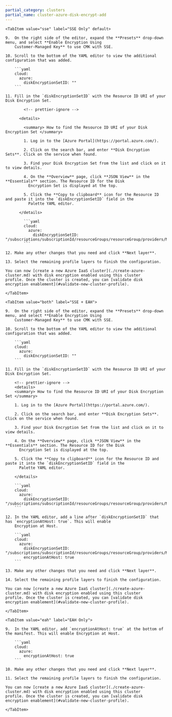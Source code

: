 ```yaml
---
partial_category: clusters
partial_name: cluster-azure-disk-encrypt-add
---
```




<Tabs groupId="adding-encrypt">

    <TabItem value="sse" label="SSE Only" default>

    9.  On the right side of the editor, expand the **Presets** drop-down menu, and select **Enable Encryption Using
        Customer-Managed Key** to use CMK with SSE.

    10. Scroll to the bottom of the YAML editor to view the additional configuration that was added.

        ```yaml
        cloud:
          azure:
            diskEncryptionSetID: ""
        ```

    11. Fill in the `diskEncryptionSetID` with the Resource ID URI of your Disk Encryption Set.

            <!-- prettier-ignore -->

          <details>

            <summary> How to find the Resource ID URI of your Disk Encryption Set </summary>

            1. Log in to the [Azure Portal](https://portal.azure.com/).

            2. Click on the search bar, and enter **Disk Encryption Sets**. Click on the service when found.

            3. Find your Disk Encryption Set from the list and click on it to view details.

            4. On the **Overview** page, click **JSON View** in the **Essentials** section. The Resource ID for the Disk
              Encryption Set is displayed at the top.

            5. Click the **Copy to clipboard** icon for the Resource ID and paste it into the `diskEncryptionSetID` field in the
              Palette YAML editor.

          </details>

            ```yaml
            cloud:
              azure:
                diskEncryptionSetID: "/subscriptions/subscriptionId/resourceGroups/resourceGroup/providers/Microsoft.Compute/diskEncryptionSets/diskEncryptionSet"
            ```

    12. Make any other changes that you need and click **Next layer**.

    13. Select the remaining profile layers to finish the configuration.

    You can now [create a new Azure IaaS cluster](./create-azure-cluster.md) with disk encryption enabled using this cluster
    profile. Once the cluster is created, you can [validate disk encryption enablement](#validate-new-cluster-profile).

    </TabItem>

    <TabItem value="both" label="SSE + EAH">

    9.  On the right side of the editor, expand the **Presets** drop-down menu, and select **Enable Encryption Using
        Customer-Managed Key** to use CMK with SSE.

    10. Scroll to the bottom of the YAML editor to view the additional configuration that was added.

        ```yaml
        cloud:
          azure:
            diskEncryptionSetID: ""
        ```

    11. Fill in the `diskEncryptionSetID` with the Resource ID URI of your Disk Encryption Set.

        <!-- prettier-ignore -->
        <details>
        <summary> How to find the Resource ID URI of your Disk Encryption Set </summary>

        1. Log in to the [Azure Portal](https://portal.azure.com/).

        2. Click on the search bar, and enter **Disk Encryption Sets**. Click on the service when found.

        3. Find your Disk Encryption Set from the list and click on it to view details.

        4. On the **Overview** page, click **JSON View** in the **Essentials** section. The Resource ID for the Disk
          Encryption Set is displayed at the top.

        5. Click the **Copy to clipboard** icon for the Resource ID and paste it into the `diskEncryptionSetID` field in the
          Palette YAML editor.

        </details>

        ```yaml
        cloud:
          azure:
            diskEncryptionSetID: "/subscriptions/subscriptionId/resourceGroups/resourceGroup/providers/Microsoft.Compute/diskEncryptionSets/diskEncryptionSet"
        ```

    12. In the YAML editor, add a line after `diskEncryptionSetID` that has `encryptionAtHost: true`. This will enable
        Encryption at Host.

        ```yaml
        cloud:
          azure:
            diskEncryptionSetID: "/subscriptions/subscriptionId/resourceGroups/resourceGroup/providers/Microsoft.Compute/diskEncryptionSets/diskEncryptionSet"
            encryptionAtHost: true
        ```

    13. Make any other changes that you need and click **Next layer**.

    14. Select the remaining profile layers to finish the configuration.

    You can now [create a new Azure IaaS cluster](./create-azure-cluster.md) with disk encryption enabled using this cluster
    profile. Once the cluster is created, you can [validate disk encryption enablement](#validate-new-cluster-profile).

    </TabItem>

    <TabItem value="eah" label="EAH Only">

    9.  In the YAML editor, add `encryptionAtHost: true` at the bottom of the manifest. This will enable Encryption at Host.

        ```yaml
        cloud:
          azure:
            encryptionAtHost: true
        ```

    10. Make any other changes that you need and click **Next layer**.

    11. Select the remaining profile layers to finish the configuration.

    You can now [create a new Azure IaaS cluster](./create-azure-cluster.md) with disk encryption enabled using this cluster
    profile. Once the cluster is created, you can [validate disk encryption enablement](#validate-new-cluster-profile).

    </TabItem>

</Tabs>